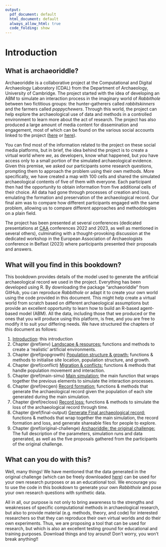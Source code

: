 ```yaml
---
output:
  pdf_document: default
  html_document: default
  always_allow_html: true
  code_folding: show
---
```


# Introduction

## What is archaeoriddle?
Archaeoriddle is a collaborative project at the Computational and Digital Archaeology Laboratory (CDAL) from the Department of Archaeology, University of Cambridge. The project started with the idea of developing an ABM to simulate an interaction process in the imaginary world of *Rabbithole* between two fictitious groups: the hunter-gatherers called *rabbitskinners* and the farmers called *poppychewers*. Through this world, the project can help explore the archaeological use of data and methods in a controlled environment to learn more about the act of research. The project has also produced a large amount of media content for dissemination and engagement, most of which can be found on the various social accounts linked to the project ([here](https://twitter.com/archaeoriddle/) or [here](https://fediscience.org/@archaeoriddle)). 


You can find  most of the information related to the project on these social media platforms, but in brief, the idea behind the project is to create a virtual world where *we*, as developers, know what happened, but *you* have access only to a small portion of the simulated archaeological evidence. Given this premise, we asked our participants some research questions, prompting them to approach the problem using their own methods. More specifically, we have created a map with 100 cells and shared the simulated archaeological contents of five of them with everyone. Each participant then had the opportunity to obtain information from five additional cells of their choice. All data had gone through processes of creation and loss, emulating the formation and preservation of the archaeological record. Our final aim was to compare how different participants engaged with the same problem, allowing us to compare different approaches and methodologies on a plain field. 

The project has been presented at several conferences (dedicated presentations at [CAA](https://uk.caa-international.org/) conferences 2022 and 2023, as well as mentioned in several others), culminating with a thought-provoking discussion at the dedicated workshop in the European Association of Archaeologists conference in Belfast (2023) where participants presented their proposals and answers. 


## What will you find in this bookdown?

This bookdown provides  details of the model used to generate the artificial archaeological record we used in the project. Everything has been developed using R. By downloading the package "archaeoriddle" from GitHub, you can reproduce *Rabbithole* or adapt it to create your own world using the code provided in this  document. This might help create a virtual world from scratch based on different archaeological assumptions but provide an excellent opportunity to learn how to build an R-based agent-based model (ABM). All the data, including those that we produced or the ones that you will produce using this platform, is free, and you are free to modify it to suit your differing needs. We have structured the chapters of this document as follows:

1. [Introduction](#introduction): this introduction
2. Chapter&nbsp;\@ref(env) [Landscape & resources:](#env) functions and methods to create a 'realistic' artificial environments.
3. Chapter&nbsp;\@ref(popgrowth) [Population structure & growth:](#popgrowth) functions & methods to initialise site location, population structure, and growth.
4. Chapter&nbsp;\@ref(conflict) [Migration & conflicts:](#conflict) functions & methods that handle population movement and interaction.
5. Chapter&nbsp;\@ref(main-simu) [Main simulation:](#main-simu) the main function that wraps together the previous elements to simulate the interaction processes.
6. Chapter&nbsp;\@ref(recgen) [Record formation:](#recgen) functions & methods that generate the archaeological record given the population of each site generated during the main simulation.
7. Chapter&nbsp;\@ref(recloss) [Record loss:](#recloss) functions & methods to simulate the loss of the archaeological record through time.
8. Chapter&nbsp;\@ref(final-output) [Generate Final archaeological record:](#final-output) functions & methods that wrap together the main simulation, the record formation and loss, and generate shareable files for people to explore.
9. Chapter&nbsp;\@ref(original-challenge) [Archaoriddle: the original challenge:](#orignal-challenge)  The full description of the parameters, simulation runs and data generated, as well as the five proposals gathered from the participants of the original challenge.

## What can you do with this?
Well, many things! We have mentioned that the data generated in the original challenge (which can be freely downloaded [here](https://github.com/acortell3/archaeoriddle/tree/main/doc/bookdown/data_original)) can be used for your own research purposes or as an educational tool. We encourage you to use the code in this bookdown to generate your own *Rabbithole* and pose your own research questions with synthetic data. 


All in all, our purpose is not only to bring awareness to the strengths and weaknesses of specific computational methods in archaeological research, but also to provide material (e.g. methods, theory, and code) for interested researchers so that they can reproduce their own virtual worlds and do their own experiments. Thus, we are proposing a tool that can be used for research, but which is also an excellent testing ground for educational and training purposes. Download things and toy around! Don't worry, you won't break anything!!

